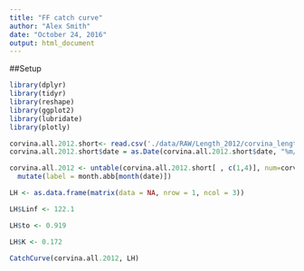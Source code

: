 ```yaml
---
title: "FF catch curve"
author: "Alex Smith"
date: "October 24, 2016"
output: html_document
---
```

##Setup

```r


library(dplyr)
library(tidyr)
library(reshape)
library(ggplot2)
library(lubridate)
library(plotly)

```


```r

corvina.all.2012.short<- read.csv('./data/RAW/Length_2012/corvina_length_monthly_2012.csv') 
corvina.all.2012.short$date = as.Date(corvina.all.2012.short$date, "%m/%d/%y")

corvina.all.2012 <- untable(corvina.all.2012.short[ , c(1,4)], num=corvina.all.2012.short[ ,5]) %>%
  mutate(label = month.abb[month(date)])

```

```r

LH <- as.data.frame(matrix(data = NA, nrow = 1, ncol = 3))

LH$Linf <- 122.1

LH$to <- 0.919

LH$K <- 0.172

```


```r

CatchCurve(corvina.all.2012, LH)

```

